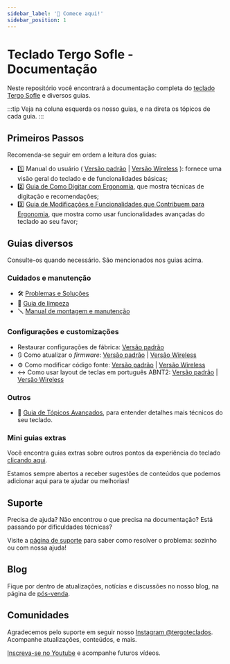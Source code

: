 ---
sidebar_label: '👋 Comece aqui!'
sidebar_position: 1
---

# Teclado Tergo Sofle - Documentação

Neste repositório você encontrará a documentação completa do <a href="https://tecladoergonomico.com.br" target="_blank">teclado Tergo Sofle</a> e diversos guias.

:::tip
Veja na coluna esquerda os nosso guias, e na direta os tópicos de cada guia.
:::

## Primeiros Passos

Recomenda-se seguir em ordem a leitura dos guias:

- 1️⃣ Manual do usuário ( [Versão padrão](MANUAL_TERGO_SOFLE.md) | [Versão Wireless](MANUAL_TERGO_SOFLE_WIRELESS.md) ): fornece uma visão geral do teclado e de funcionalidades básicas;
- 2️⃣ [Guia de Como Digitar com Ergonomia](./guias/COMO_DIGITAR_COM_ERGONOMIA.md), que mostra técnicas de digitação e recomendações;
- 3️⃣ [Guia de Modificações e Funcionalidades que Contribuem para Ergonomia](./guias/MODIFICACOES_E_FUNCIONALIDADES_QUE_CONTRIBUEM_PARA_ERGONOMIA.md), que mostra como usar funcionalidades avançadas do teclado ao seu favor;

## Guias diversos

Consulte-os quando necessário. São mencionados nos guias acima.

### Cuidados e manutenção

- 🛠️ [Problemas e Soluções](./guias/manutencao/PROBLEMAS_E_SOLUCOES.md)
- 🧹 [Guia de limpeza](./guias/manutencao/LIMPEZA_DO_TECLADO.md)
- 🪛 [Manual de montagem e manutenção](./guias/manutencao/MANUAL_DE_MONTAGEM_E_MANUTENCAO.md)

### Configurações e customizações

- Restaurar configurações de fábrica: [Versão padrão](./guias/especifico_versao_padrao/RESTAURAR_CONFIGURACAO_DE_FABRICA.md)
- 🔃 Como atualizar o _firmware_: [Versão padrão](./guias/especifico_versao_padrao/COMO_ATUALIZAR_FIRMWARE.md) | [Versão Wireless](./guias/especifico_versao_wireless/COMO_ATUALIZAR_FIRMWARE.md)
- ⚙️ Como modificar código fonte: [Versão padrão](./guias/especifico_versao_padrao/modificar_codigo_fonte/COMO_MODIFICAR_CODIGO_FONTE.md) | [Versão Wireless](./guias/especifico_versao_wireless/COMO_MODIFICAR_CODIGO_FONTE.md)
- ↔️ Como usar layout de teclas em português ABNT2: [Versão padrão](./guias/especifico_versao_padrao/COMO_USAR_LAYOUT_PORTUGUES_BRASIL_ABNT.md) | [Versão Wireless](./guias/especifico_versao_wireless/COMO_USAR_LAYOUT_PORTUGUES_BRASIL_ABNT.md)

### Outros

- 🔬 [Guia de Tópicos Avançados](./guias/TOPICOS_AVANCADOS.md), para entender detalhes mais técnicos do seu teclado.

### Mini guias extras

Você encontra guias extras sobre outros pontos da experiência do teclado [clicando aqui](./guias/extras/README.md).

Estamos sempre abertos a receber sugestões de conteúdos que podemos adicionar aqui para te ajudar ou melhorias!

## Suporte

Precisa de ajuda? Não encontrou o que precisa na documentação? Está passando por dificuldades técnicas?

Visite a [página de suporte](https://tecladoergonomico.com.br/suporte) para saber como resolver o problema: sozinho ou com nossa ajuda!

## Blog

Fique por dentro de atualizações, notícias e discussões no nosso blog, na página de [pós-venda](https://tecladoergonomico.com.br/pos-venda/).

## Comunidades

Agradecemos pelo suporte em seguir nosso [Instagram @tergoteclados](https://www.instagram.com/tergoteclados). Acompanhe atualizações, conteúdos, e mais.

[Inscreva-se no Youtube](https://www.youtube.com/@tecladoergonomico?sub_confirmation=1) e acompanhe futuros vídeos.
